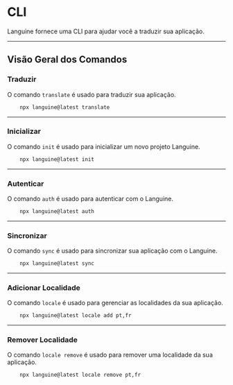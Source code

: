 # CLI

Languine fornece uma CLI para ajudar você a traduzir sua aplicação.

---

## Visão Geral dos Comandos

### Traduzir

O comando `translate` é usado para traduzir sua aplicação.

```bash title="Terminal"
    npx languine@latest translate
```

---

### Inicializar

O comando `init` é usado para inicializar um novo projeto Languine.

```bash title="Terminal"
    npx languine@latest init
```

---

### Autenticar

O comando `auth` é usado para autenticar com o Languine.

```bash title="Terminal"
    npx languine@latest auth
```

---

### Sincronizar

O comando `sync` é usado para sincronizar sua aplicação com o Languine.

```bash title="Terminal"
    npx languine@latest sync
```

---

### Adicionar Localidade

O comando `locale` é usado para gerenciar as localidades da sua aplicação.

```bash title="Terminal"
    npx languine@latest locale add pt,fr
```

---

### Remover Localidade

O comando `locale remove` é usado para remover uma localidade da sua aplicação.

```bash title="Terminal"
    npx languine@latest locale remove pt,fr
```
